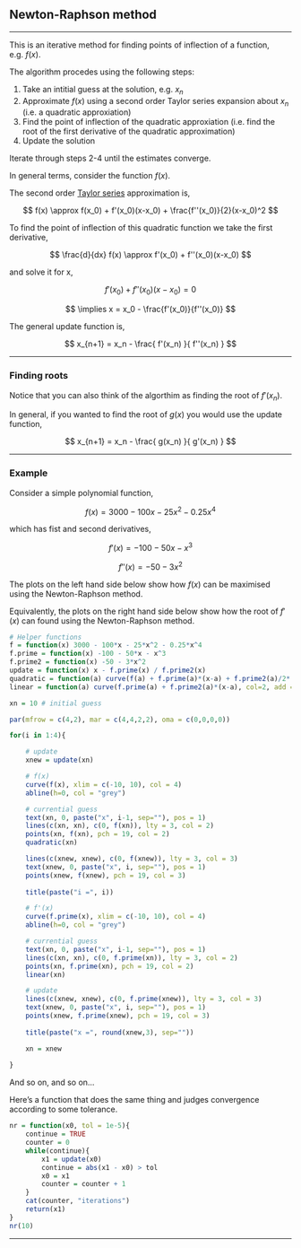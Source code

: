 
## Newton-Raphson method

********************************************************************************

This is an iterative method for finding points of inflection of a function, e.g. $f(x)$.

The algorithm procedes using the following steps:

1. Take an intitial guess at the solution, e.g. $x_n$
2. Approximate $f(x)$ using a second order Taylor series expansion about $x_n$ (i.e. a quadratic approxiation)
3. Find the point of inflection of the quadratic approxiation (i.e. find the root of the first derivative of the quadratic approximation)
4. Update the solution

Iterate through steps 2-4 until the estimates converge.

In general terms, consider the function $f(x)$.

The second order <a href="Taylor series.html">Taylor series</a> approximation is,

$$ f(x) \approx f(x_0) + f'(x_0)(x-x_0) + \frac{f''(x_0)}{2}(x-x_0)^2 $$

To find the point of inflection of this quadratic function we take the first derivative,

$$ \frac{d}{dx} f(x) \approx f'(x_0) + f''(x_0)(x-x_0) $$

and solve it for x, 

$$ f'(x_0) + f''(x_0)(x-x_0) = 0 $$

$$ \implies x = x_0 - \frac{f'(x_0)}{f''(x_0)} $$

The general update function is,

$$ x_{n+1} = x_n - \frac{ f'(x_n) }{ f''(x_n) } $$

********************************************************************************

### Finding roots

Notice that you can also think of the algorthim as finding the root of $f'(x_n)$.

In general, if you wanted to find the root of $g(x)$ you would use the update function,

$$ x_{n+1} = x_n - \frac{ g(x_n) }{ g'(x_n) } $$

********************************************************************************

### Example

Consider a simple polynomial function,

$$ f(x) = 3000 - 100x - 25x^2 - 0.25x^4 $$

which has fist and second derivatives,

$$ f'(x) = -100 - 50x - x^3 $$

$$ f''(x) = -50 - 3x^2 $$

The plots on the left hand side below show how $f(x)$ can be maximised using the Newton-Raphson method.

Equivalently, the plots on the right hand side below show how the root of $f'(x)$ can found using the Newton-Raphson method.

```r
# Helper functions
f = function(x) 3000 - 100*x - 25*x^2 - 0.25*x^4
f.prime = function(x) -100 - 50*x - x^3 
f.prime2 = function(x) -50 - 3*x^2 
update = function(x) x - f.prime(x) / f.prime2(x)
quadratic = function(a) curve(f(a) + f.prime(a)*(x-a) + f.prime2(a)/2*(x-a)^2, col=2, add = TRUE)
linear = function(a) curve(f.prime(a) + f.prime2(a)*(x-a), col=2, add = TRUE)

xn = 10 # initial guess

par(mfrow = c(4,2), mar = c(4,4,2,2), oma = c(0,0,0,0))

for(i in 1:4){

    # update
    xnew = update(xn)

    # f(x)
    curve(f(x), xlim = c(-10, 10), col = 4) 
    abline(h=0, col = "grey")

    # currential guess
    text(xn, 0, paste("x", i-1, sep=""), pos = 1)
    lines(c(xn, xn), c(0, f(xn)), lty = 3, col = 2)
    points(xn, f(xn), pch = 19, col = 2)
    quadratic(xn)

    lines(c(xnew, xnew), c(0, f(xnew)), lty = 3, col = 3)
    text(xnew, 0, paste("x", i, sep=""), pos = 1)
    points(xnew, f(xnew), pch = 19, col = 3)
    
    title(paste("i =", i))

    # f'(x)
    curve(f.prime(x), xlim = c(-10, 10), col = 4)
    abline(h=0, col = "grey")

    # currential guess
    text(xn, 0, paste("x", i-1, sep=""), pos = 1)
    lines(c(xn, xn), c(0, f.prime(xn)), lty = 3, col = 2)
    points(xn, f.prime(xn), pch = 19, col = 2)
    linear(xn)

    # update
    lines(c(xnew, xnew), c(0, f.prime(xnew)), lty = 3, col = 3)
    text(xnew, 0, paste("x", i, sep=""), pos = 1)
    points(xnew, f.prime(xnew), pch = 19, col = 3)
    
    title(paste("x =", round(xnew,3), sep=""))

    xn = xnew
    
}
```


And so on, and so on...

Here's a function that does the same thing and judges convergence according to some tolerance.

```r
nr = function(x0, tol = 1e-5){
    continue = TRUE
    counter = 0
    while(continue){
        x1 = update(x0)
        continue = abs(x1 - x0) > tol
        x0 = x1
        counter = counter + 1
    }
    cat(counter, "iterations")
    return(x1)
}
nr(10)
```

********************************************************************************
